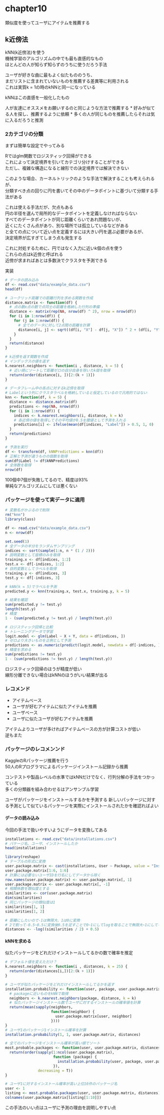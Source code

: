 # chapter10
類似度を使ってユーザにアイテムを推薦する  

## k近傍法
kNN(k近傍法)を使う  
機械学習のアルゴリズムの中でも最も直感的なもの  
ほとんどの人が知らず知らずのうちに使うだろう手法

ユーザが好きな曲に最もよく似たもののうち、  
まだリストに含まれていないものを推薦する差異等に利用される  
これは実質k = 1の時のkNNと同一になっている

kNNはこの直感を一般化したもの

人が友達にオススメをお願いするのと同じような方法で推薦する
* 好みが似てる人を探し、推薦するように依頼
* 多くの人が同じものを推薦したらそれは気に入るだろうと推測

### 2カテゴリの分類
まずは簡単な設定でやってみる

Rではglm関数でロジスティック回帰ができる  
これによって決定境界を引いてカテゴリ分けすることができる  
ただし、複雑な構造になると線形での決定境界では解決できない

このような場合、カーネルトリックのような手法で解決することも考えられるが、  
分類すべき点の回りに円を書いてその中のデータポイントに基づいて分類する手法がある

これは使える手法だが、欠点もある  
円の半径を選んで局所的なデータポイントを定義しなければならない  
すべてのデータポイントが同じ距離くらいであれ問題ないが、  
近くにたくさん点があり、別な場所では孤立しているなどがある  
と全ての点について近い点を定義するには大きい円を選ぶ必要があるが、  
決定境界が広すぎてしまう点も発生する

これに対処するために、円ではなく入力に近いk個の点を使う  
これらの点はk近傍と呼ばれる  
近傍が求まればあとは多数決でクラスタを予測できる

実装
```r
# データの読み込み
df <- read.csv("data/example_data.csv")
head(df)

# ユークリッド距離での距離行列を求める関数を作成
distance.matrix <- function(df) {
  # 点の数x点の数で点同士の距離を格納した行列の準備
  distance <- matrix(rep(NA, nrow(df) ^ 2), nrow = nrow(df))
  for (i in 1:nrow(df)) {
    for (j in 1:nrow(df)) {
      # 全てのデータに対して2点間の距離を計算
      distance[i, j] <- sqrt((df[i, "X"] - df[j, "X"]) ^ 2 + (df[i, "Y"] = df[j, "Y"]) ^ 2)
    }
  }
  return(distance)
}

# k近傍を返す関数を作成
# インデックスの値を返す
k.nearest.neighbors <- function(i , distance, k = 5) {
  # 近い順にソートして距離ゼロの自分自身を除いたk個を取得
  return(order(distance[i, ])[2:(k + 1)])
}

# データフレーム中の各点に対するk近傍を取得
# Labelという列にクラスタラベルを格納していると仮定しているので汎用的ではない
knn <- function(df, k = 5) {
  distance <- distance.matrix(df)
  predictions <- rep(NA, nrow(df))
  for (i in 1:nrow(df)) {
    indices <- k.nearest.neighbors(i, distance, k = k)
    # 各近傍の値を取得してその平均値が0.5を閾値として予測を入れる
    predictions[i] <- ifelse(mean(df[indices, "Label"]) > 0.5, 1, 0)
  }
  return(predictions)
}

# 予測を実行
df <- transform(df, kNNPredictions = knn(df))
# 正解と予測が違うものの個数を取得
sum(df$Label != df$kNNPredictions)
# 全体数を取得
nrow(df)
```
100個中7個が失敗してるので、精度は93%  
単純なアルゴリズムにしては悪くない

### パッケージを使って実データに適用
```r
# 変数名がかぶるので削除
rm("knn")
library(class)

df <- read.csv("data/example_data.csv")
n <- nrow(df)

set.seed(1)
# 全データの半分をランダムサンプリング
indices <- sort(sample(1:n, n * (1 / 2)))
# 説明変数として座標のみを取得
training.x <- df[indices, 1:2]
test.x <- df[-indices, 1:2]
# 目的変数としてラベルを取得
training.y <- df[indices, 3]
test.y <- df[-indices, 3]

# kNN(k = 5)でラベルを予測
predicted.y <- knn(training.x, test.x, training.y, k = 5)

# 結果を確認
sum(predicted.y != test.y)
length(test.y)
# 精度
1 - (sum(predicted.y != test.y) / length(test.y))

# ロジスティック回帰と比較
# トレーニングデータで学習
logit.model <- glm(Label ~ X + Y, data = df[indices, ])
# ゼロより大きいものを正例として予測
predictions <- as.numeric(predict(logit.model, newdata = df[-indices, ]) > 0)
# 精度を求める
sum(predictions != test.y)
1 - (sum(predictions != test.y) / length(test.y))
```
ロジスティック回帰のほうが精度が低い  
線形分離できない場合はkNNのほうがいい結果が出る

### レコメンド
* アイテムベース
 * ユーザが好むアイテムに似たアイテムを推薦
* ユーザベース
 * ユーザに似たユーザが好むアイテムを推薦

アイテムよりユーザが多ければアイテムベースの方が計算コストが低い  
逆もまた

### パッケージのレコメンンド
KaggleのRパッケージ推薦を行う  
50人のRプログラマによるパッケージインストール記録から推薦  

コンテストや製品レベルの水準ではkNNだけでなく、行列分解の手法をつかっている  
多くの分類器を組み合わせるはアンサンブル学習

ユーザがパッケージをインストールするかを予測する
新しいパッケージに対する予測として似ているパッケージを実際にインストールされたかを確認ればよい

#### データの読み込み  
今回の手法で扱いやすいようにデータを変換してある
```r
installations <- read.csv("data/installations.csv")
# パケージ名、ユーザ、インストールしたか
head(installations)

library(reshape)
# テーブルの形式に変換
user.package.matrix <- cast(installations, User ~ Package, value = "Installed")
user.package.matrix[1:6, 1:6]
# 計算には必要ないユーザIDを行名にしてデータから除く
row.names(user.package.matrix) <- user.package.matrix[, 1]
user.package.matrix <- user.package.matrix[, -1]
# 相関係数を類似度とする
similarities <- cor(user.package.matrix)
dim(similarities)
# 同じパッケージの類似度は1
similarities[1, 1]
similarities[1, 2]

# 距離にしたいので-1は無限大、1は0に変換
# 2で割って-0.5~0.5に変換後0.5を足すことで0~1にしてlogを取ることで無限大~1にしてる
distances <- -log((similarities / 2) + 0.5)
```

#### kNNを求める
似たパッケージをどれだけインストールしてるかの数で確率を推定
```r
# デフォルト値を変えただけ？
k.nearest.neighbors <- function(i , distances, k = 25) {
  return(order(distances[i,])[2:(k + 1)])
}

# ユーザが似たパッケージをどれだけインストールしてるかを返す
installation.probability <- function(user, package, user.package.matrix, distances, k = 25) {
  # packageに近いものをkNNで取得
  neighbors <- k.nearest.neighbors(package, distance, k = k)
  # 似たパッケージインストール数でユーザに対するインストールの確率値を計算
  return(mean(sapply(neighbors, 
                     function(neighbor) {
                       user.package.matrix[user, neighbor]
                     })))
}
# ユーザ1のパッケージ1インストール確率を計算
installation.probability(1, 1, user.package.matrix, distances)

# 全てのパッケージをインストール確率が高い順でソート
most.probable.packages <- function(user, user.package.matrix, distances, k = 25) {
  return(order(sapply(1:ncol(user.package.matrix),
                      function (package) {
                        installation.probability(user, package, user.package.matrix, distance, k)
                      }),
               decreasing = T))
}

# ユーザ1に対するインストール確率が高い上位10件のパッケージ名
user <- 1
listing <- most.probable.packages(user, user.package.matrix, distances)
colnames(user.package.matrix[listing[1:10]])
```

この手法のいい点はユーザに予測の理由を説明しやすい点